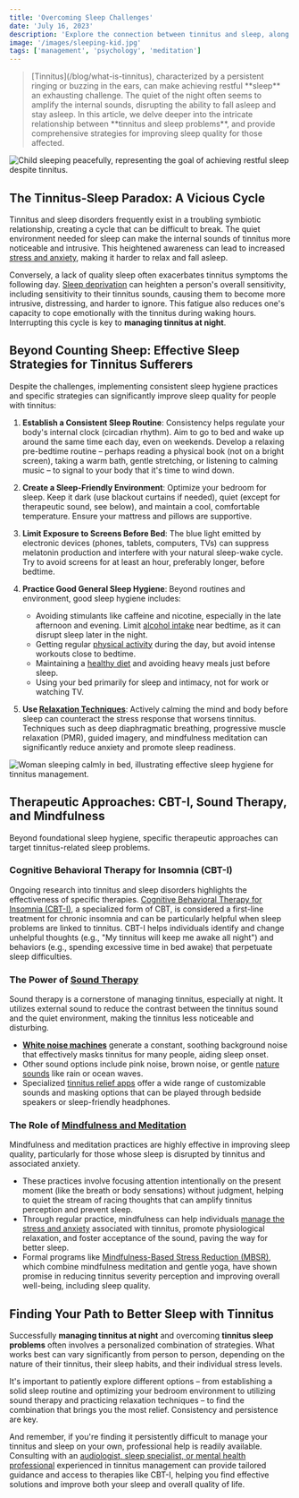 ```yaml
---
title: 'Overcoming Sleep Challenges'
date: 'July 16, 2023'
description: 'Explore the connection between tinnitus and sleep, along with effective strategies for achieving restful nights despite the condition.'
image: '/images/sleeping-kid.jpg'
tags: ['management', 'psychology', 'meditation']
---
```


<Blockquote>
  [Tinnitus](/blog/what-is-tinnitus), characterized by a persistent ringing or
  buzzing in the ears, can make achieving restful **sleep** an exhausting
  challenge. The quiet of the night often seems to amplify the internal sounds,
  disrupting the ability to fall asleep and stay asleep. In this article, we
  delve deeper into the intricate relationship between **tinnitus and sleep
  problems**, and provide comprehensive strategies for improving sleep quality
  for those affected.
</Blockquote>

<Image
  src="/images/sleeping-kid.jpg"
  alt="Child sleeping peacefully, representing the goal of achieving restful sleep despite tinnitus."
/>

## <Highlighter>The Tinnitus-Sleep Paradox: A Vicious Cycle</Highlighter>

Tinnitus and sleep disorders frequently exist in a troubling symbiotic relationship, creating a cycle that can be difficult to break. The quiet environment needed for sleep can make the internal sounds of tinnitus more noticeable and intrusive. This heightened awareness can lead to increased [stress and anxiety](/blog/tinnitus-and-stress), making it harder to relax and fall asleep.

Conversely, a lack of quality sleep often exacerbates tinnitus symptoms the following day. [Sleep deprivation](/blog/tinnitus-and-stress) can heighten a person's overall sensitivity, including sensitivity to their tinnitus sounds, causing them to become more intrusive, distressing, and harder to ignore. This fatigue also reduces one's capacity to cope emotionally with the tinnitus during waking hours. Interrupting this cycle is key to **managing tinnitus at night**.

<AdComponent />

## <Highlighter>Beyond Counting Sheep: Effective Sleep Strategies for Tinnitus Sufferers</Highlighter>

Despite the challenges, implementing consistent sleep hygiene practices and specific strategies can significantly improve sleep quality for people with tinnitus:

1.  **Establish a Consistent Sleep Routine**: Consistency helps regulate your body's internal clock (circadian rhythm). Aim to go to bed and wake up around the same time each day, even on weekends. Develop a relaxing pre-bedtime routine – perhaps reading a physical book (not on a bright screen), taking a warm bath, gentle stretching, or listening to calming music – to signal to your body that it's time to wind down.

2.  **Create a Sleep-Friendly Environment**: Optimize your bedroom for sleep. Keep it dark (use blackout curtains if needed), quiet (except for therapeutic sound, see below), and maintain a cool, comfortable temperature. Ensure your mattress and pillows are supportive.

3.  **Limit Exposure to Screens Before Bed**: The blue light emitted by electronic devices (phones, tablets, computers, TVs) can suppress melatonin production and interfere with your natural sleep-wake cycle. Try to avoid screens for at least an hour, preferably longer, before bedtime.

4.  **Practice Good General Sleep Hygiene**: Beyond routines and environment, good sleep hygiene includes:

    - Avoiding stimulants like caffeine and nicotine, especially in the late afternoon and evening. Limit [alcohol intake](/blog/nutritional-approaches-for-managing-tinnitus) near bedtime, as it can disrupt sleep later in the night.
    - Getting regular [physical activity](/blog/tinnitus-and-exercises) during the day, but avoid intense workouts close to bedtime.
    - Maintaining a [healthy diet](/blog/nutritional-approaches-for-managing-tinnitus) and avoiding heavy meals just before sleep.
    - Using your bed primarily for sleep and intimacy, not for work or watching TV.

5.  **Use [Relaxation Techniques](/blog/meditation-and-mindfulness-for-tinnitus)**: Actively calming the mind and body before sleep can counteract the stress response that worsens tinnitus. Techniques such as deep diaphragmatic breathing, progressive muscle relaxation (PMR), guided imagery, and mindfulness meditation can significantly reduce anxiety and promote sleep readiness.

<Image
  src="/images/sleeping-woman.jpg"
  alt="Woman sleeping calmly in bed, illustrating effective sleep hygiene for tinnitus management."
/>

## <Highlighter>Therapeutic Approaches: CBT-I, Sound Therapy, and Mindfulness</Highlighter>

Beyond foundational sleep hygiene, specific therapeutic approaches can target tinnitus-related sleep problems.

### **Cognitive Behavioral Therapy for Insomnia (CBT-I)**

Ongoing research into tinnitus and sleep disorders highlights the effectiveness of specific therapies. [Cognitive Behavioral Therapy for Insomnia (CBT-I)](/blog/cognitive-behavioral-therapy-and-tinnitus), a specialized form of CBT, is considered a first-line treatment for chronic insomnia and can be particularly helpful when sleep problems are linked to tinnitus. CBT-I helps individuals identify and change unhelpful thoughts (e.g., "My tinnitus will keep me awake all night") and behaviors (e.g., spending excessive time in bed awake) that perpetuate sleep difficulties.

### **The Power of [Sound Therapy](/zen)**

Sound therapy is a cornerstone of managing tinnitus, especially at night. It utilizes external sound to reduce the contrast between the tinnitus sound and the quiet environment, making the tinnitus less noticeable and disturbing.

- **[White noise machines](/blog/the-power-of-white-noise)** generate a constant, soothing background noise that effectively masks tinnitus for many people, aiding sleep onset.
- Other sound options include pink noise, brown noise, or gentle [nature sounds](/zen/nature-sounds) like rain or ocean waves.
- Specialized [tinnitus relief apps](/app) offer a wide range of customizable sounds and masking options that can be played through bedside speakers or sleep-friendly headphones.

### **The Role of [Mindfulness and Meditation](/blog/meditation-and-mindfulness-for-tinnitus)**

Mindfulness and meditation practices are highly effective in improving sleep quality, particularly for those whose sleep is disrupted by tinnitus and associated anxiety.

- These practices involve focusing attention intentionally on the present moment (like the breath or body sensations) without judgment, helping to quiet the stream of racing thoughts that can amplify tinnitus perception and prevent sleep.
- Through regular practice, mindfulness can help individuals [manage the stress and anxiety](/blog/tinnitus-and-stress) associated with tinnitus, promote physiological relaxation, and foster acceptance of the sound, paving the way for better sleep.
- Formal programs like [Mindfulness-Based Stress Reduction (MBSR)](/blog/meditation-and-mindfulness-for-tinnitus), which combine mindfulness meditation and gentle yoga, have shown promise in reducing tinnitus severity perception and improving overall well-being, including sleep quality.

<AdComponent />

## <Highlighter>Finding Your Path to Better Sleep with Tinnitus</Highlighter>

Successfully **managing tinnitus at night** and overcoming **tinnitus sleep problems** often involves a personalized combination of strategies. What works best can vary significantly from person to person, depending on the nature of their tinnitus, their sleep habits, and their individual stress levels.

It's important to patiently explore different options – from establishing a solid sleep routine and optimizing your bedroom environment to utilizing sound therapy and practicing relaxation techniques – to find the combination that brings you the most relief. Consistency and persistence are key.

And remember, if you're finding it persistently difficult to manage your tinnitus and sleep on your own, professional help is readily available. Consulting with an [audiologist, sleep specialist, or mental health professional](/blog/how-audiologists-diagnose-and-treat-tinnitus) experienced in tinnitus management can provide tailored guidance and access to therapies like CBT-I, helping you find effective solutions and improve both your sleep and overall quality of life.
